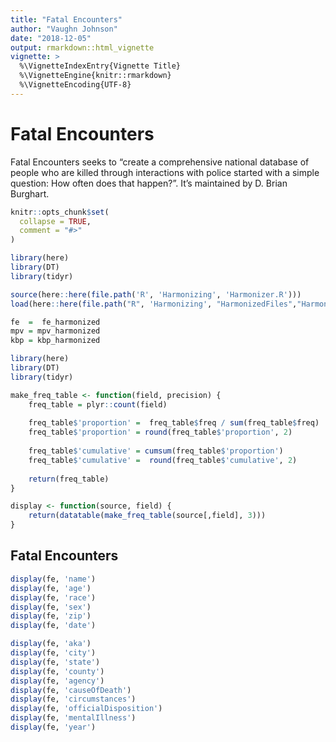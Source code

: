 ```yaml
---
title: "Fatal Encounters"
author: "Vaughn Johnson"
date: "2018-12-05"
output: rmarkdown::html_vignette
vignette: >
  %\VignetteIndexEntry{Vignette Title}
  %\VignetteEngine{knitr::rmarkdown}
  %\VignetteEncoding{UTF-8}
---
```


# Fatal Encounters
Fatal Encounters seeks to "create a comprehensive national database of people who are killed through interactions with police started with a simple question: How often does that happen?". It's maintained by D. Brian Burghart.

```r
knitr::opts_chunk$set(
  collapse = TRUE,
  comment = "#>"
)

library(here)
library(DT)
library(tidyr)

source(here::here(file.path('R', 'Harmonizing', 'Harmonizer.R')))
load(here::here(file.path("R", 'Harmonizing', "HarmonizedFiles","HarmonizedDataSets.RData")))

fe  =  fe_harmonized
mpv = mpv_harmonized
kbp = kbp_harmonized
```


```r
library(here)
library(DT)
library(tidyr)

make_freq_table <- function(field, precision) {
    freq_table = plyr::count(field)
    
    freq_table$'proportion' =  freq_table$freq / sum(freq_table$freq)
    freq_table$'proportion' = round(freq_table$'proportion', 2)
    
    freq_table$'cumulative' = cumsum(freq_table$'proportion')
    freq_table$'cumulative' =  round(freq_table$'cumulative', 2)
    
    return(freq_table)
}

display <- function(source, field) {
    return(datatable(make_freq_table(source[,field], 3)))
}
```


## Fatal Encounters
```r
display(fe, 'name')
display(fe, 'age')
display(fe, 'race')
display(fe, 'sex')
display(fe, 'zip')
display(fe, 'date')

display(fe, 'aka')
display(fe, 'city')
display(fe, 'state')
display(fe, 'county')
display(fe, 'agency')
display(fe, 'causeOfDeath')
display(fe, 'circumstances')
display(fe, 'officialDisposition')
display(fe, 'mentalIllness')
display(fe, 'year')
```

